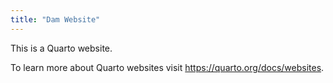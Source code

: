 ```yaml
---
title: "Dam Website"
---
```


This is a Quarto website.

To learn more about Quarto websites visit <https://quarto.org/docs/websites>.
